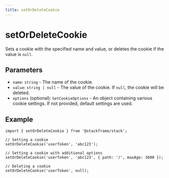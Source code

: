 ```yaml
---
title: setOrDeleteCookie
---
```


# setOrDeleteCookie

Sets a cookie with the specified name and value, or deletes the cookie if the value is `null`.

## Parameters

- `name`: `string` - The name of the cookie.
- `value`: `string | null` - The value of the cookie. If `null`, the cookie will be deleted.
- `options` (optional): `SetCookieOptions` - An object containing various cookie settings. If not provided, default settings are used.

## Example

```tsx
import { setOrDeleteCookie } from '@stackframe/stack';

// Setting a cookie
setOrDeleteCookie('userToken', 'abc123');

// Setting a cookie with additional options
setOrDeleteCookie('userToken', 'abc123', { path: '/', maxAge: 3600 });

// Deleting a cookie
setOrDeleteCookie('userToken', null);
```